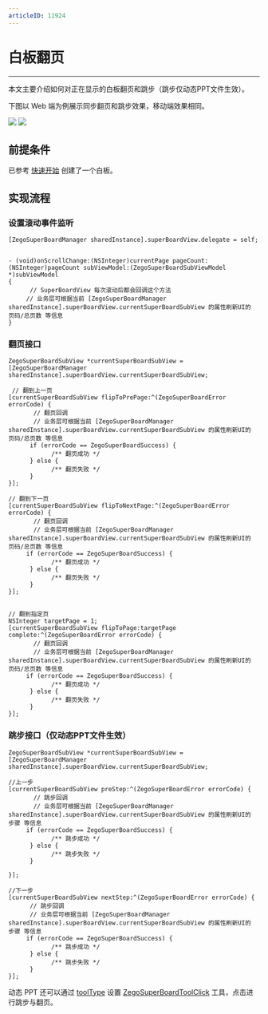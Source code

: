 ```yaml
---
articleID: 11924
---
```


# 白板翻页

- - -

本文主要介绍如何对正在显示的白板翻页和跳步（跳步仅动态PPT文件生效）。

下图以 Web 端为例展示同步翻页和跳步效果，移动端效果相同。

<Frame width="512" height="auto" caption=""><img src="https://storage.zego.im/sdk-doc/Pics/WhiteboardView/filppage.gif" /></Frame>

<Frame width="512" height="auto" caption=""><img src="https://storage.zego.im/sdk-doc/Pics/WhiteboardView/step.gif" /></Frame>

## 前提条件

已参考 [快速开始](../quick-start/create-white-board.mdx) 创建了一个白板。

## 实现流程

### 设置滚动事件监听
```objc
[ZegoSuperBoardManager sharedInstance].superBoardView.delegate = self;


- (void)onScrollChange:(NSInteger)currentPage pageCount:(NSInteger)pageCount subViewModel:(ZegoSuperBoardSubViewModel *)subViewModel
{
      // SuperBoardView 每次滚动后都会回调这个方法
     // 业务层可根据当前 [ZegoSuperBoardManager sharedInstance].superBoardView.currentSuperBoardSubView 的属性刷新UI的 页码/总页数 等信息  
}
```

### 翻页接口
```objc
ZegoSuperBoardSubView *currentSuperBoardSubView = [ZegoSuperBoardManager sharedInstance].superBoardView.currentSuperBoardSubView;

 // 翻到上一页
[currentSuperBoardSubView flipToPrePage:^(ZegoSuperBoardError errorCode) {
       // 翻页回调
       // 业务层可根据当前 [ZegoSuperBoardManager sharedInstance].superBoardView.currentSuperBoardSubView 的属性刷新UI的 页码/总页数 等信息   
      if (errorCode == ZegoSuperBoardSuccess) {
            /** 翻页成功 */
      } else {
            /** 翻页失败 */
      } 
}];

// 翻到下一页
[currentSuperBoardSubView flipToNextPage:^(ZegoSuperBoardError errorCode) {
       // 翻页回调
       // 业务层可根据当前 [ZegoSuperBoardManager sharedInstance].superBoardView.currentSuperBoardSubView 的属性刷新UI的 页码/总页数 等信息
     if (errorCode == ZegoSuperBoardSuccess) {
            /** 翻页成功 */
      } else {
            /** 翻页失败 */
      }        
}];


// 翻到指定页
NSInteger targetPage = 1;
[currentSuperBoardSubView flipToPage:targetPage complete:^(ZegoSuperBoardError errorCode) {
       // 翻页回调
       // 业务层可根据当前 [ZegoSuperBoardManager sharedInstance].superBoardView.currentSuperBoardSubView 的属性刷新UI的 页码/总页数 等信息
     if (errorCode == ZegoSuperBoardSuccess) {
            /** 翻页成功 */
      } else {
            /** 翻页失败 */
      }   
}];

```

### 跳步接口（仅动态PPT文件生效）
```objc
ZegoSuperBoardSubView *currentSuperBoardSubView = [ZegoSuperBoardManager sharedInstance].superBoardView.currentSuperBoardSubView;
 
//上一步
[currentSuperBoardSubView preStep:^(ZegoSuperBoardError errorCode) {
       // 跳步回调
       // 业务层可根据当前 [ZegoSuperBoardManager sharedInstance].superBoardView.currentSuperBoardSubView 的属性刷新UI的 步骤 等信息
     if (errorCode == ZegoSuperBoardSuccess) {
            /** 跳步成功 */
      } else {
            /** 跳步失败 */
      }  
   
}];

//下一步
[currentSuperBoardSubView nextStep:^(ZegoSuperBoardError errorCode) {
      // 跳步回调
      // 业务层可根据当前 [ZegoSuperBoardManager sharedInstance].superBoardView.currentSuperBoardSubView 的属性刷新UI的 步骤 等信息 
     if (errorCode == ZegoSuperBoardSuccess) {
            /** 跳步成功 */
      } else {
            /** 跳步失败 */
      }      
}];
```
动态 PPT 还可以通过 [toolType](@toolType) 设置 [ZegoSuperBoardToolClick](@ZegoSuperBoardToolClick) 工具，点击进行跳步与翻页。
